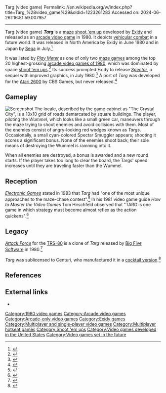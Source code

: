 Targ (video game)
Permalink: //en.wikipedia.org/w/index.php?title=Targ_%28video_game%29&oldid=1223261283
Accessed on: 2024-06-26T16:51:59.007957



------
Targ (video game)
{{Infobox video game
|image = Targ flyer.jpg
|title = Targ
|developer = [[Exidy]]
|publisher = {{vgrelease|JP|[[Sega]]|NA|[[Exidy]]}}
|release = {{vgrelease|NA|June 1980|JP|[[1980 in video gaming|July 1980]]}}
|designer =
|modes = 1-2 players alternating
|arcade system = 
|platforms = [[Arcade video game|Arcade]]
|genre = [[Maze game|Maze]], [[shoot 'em up]] 
|caption = 
|alt = 
}}
'''''Targ''''' is a [[maze game|maze]] [[shoot 'em up]] developed by [[Exidy]] and released as an [[arcade video game]] in 1980. It depicts [[Vehicular combat game|vehicular combat]] in a future world. It was released in North America by Exidy in June 1980 and in Japan by [[Sega]] in July.<ref>{{cite book |last1=Akagi |first1=Masumi |title=アーケードTVゲームリスト国内•海外編(1971-2005) |trans-title=Arcade TV Game List: Domestic • Overseas Edition (1971-2005) |date=13 October 2006 |publisher=Amusement News Agency |lang=ja |location=Japan |isbn=978-4990251215 |pages=35, 117 |url=https://archive.org/details/ArcadeGameList1971-2005/page/n132}}</ref>

It was listed by ''[[Play Meter]]'' as one of only two [[maze games]] among the top 20 highest-grossing [[1980 in video games|arcade video games of 1980]], which was dominated by space [[shoot 'em ups]].<ref>{{cite book |last1=Bloom |first1=Steve |title=Video Invaders |date=1982 |publisher=Arco Publishing |isbn=978-0668055208 |page=41 |url=https://archive.org/details/book_video_invaders/page/n61}}</ref> Its success prompted Exidy to release ''[[Spectar]]'', a sequel with improved graphics, in July 1980.<ref>{{cite web |title=Spectar |url=https://www.arcade-history.com/?n=spectar&page=detail&id=2572 |website=Arcade History}}</ref> A port of ''Targ'' was developed for the [[Atari 2600]] by CBS Games, but never released.<ref>{{cite web|title=Targ|url=http://www.atariprotos.com/2600/software/targ/targ.htm|website=Atari Protos}}</ref>

==Gameplay==
[[Image:Targ.png|thumb|left|Screenshot]]
The locale, described by the game cabinet as "The Crystal City", is a 10x10 grid of roads demarcated by square buildings. The player, piloting the ''Wummel'', which looks like a small green car, maneuvers through the maze trying to shoot enemies and avoid collisions with them. Most of the enemies consist of angry-looking red wedges known as ''Targs''. Occasionally, a small cyan-colored Spectar Smuggler appears; shooting it scores a significant bonus.  None of the enemies shoot back; their sole means of destroying the Wummel is ramming into it.

When all enemies are destroyed, a bonus is awarded and a new round starts. If the player takes too long to clear the board, the Targs' speed increases until they are traveling faster than the Wummel.

==Reception==
''[[Electronic Games]]'' stated in 1983 that ''Targ'' had "one of the most unique approaches to the maze-chase contest".<ref name="pearl198306">{{cite news | url=https://archive.org/stream/electronic-games-magazine-1983-06/Electronic_Games_Issue_16_Vol_02_04_1983_Jun#page/n79/mode/2up | title=Closet Classics | work=Electronic Games | date=June 1983 | accessdate=6 January 2015 | author=Pearl, Rick | pages=82}}</ref> In his 1981 video game guide ''How to Master the Video Games'' Tom Hirschfeld observed that "TARG is one game in which strategy must become almost reflex as the action quickens".<ref name="hirschfeld_book">{{cite book | last=Hirschfeld | first=Tom | date=1981 | title=How to Master the Video Games | location=Toronto, New York, London, Sydney | publisher=Bantam Books | page=118-120 | isbn=0553201646 | quote=TARG is one game in which strategy must become almost reflex as the action quickens. | quote-page=120}}</ref>

==Legacy==
''[[Attack Force (video game)|Attack Force]]'' for the [[TRS-80]] is a clone of ''Targ'' released by [[Big Five Software]] in 1980.<ref>{{cite web|last1=Reed|first1=Matthew|title=Attack Force|url=http://www.trs-80.org/attack-force/|website=trs-80.org}}</ref>

''Targ'' was sublicensed to Centuri, who manufactured it in a [[Arcade cabinet#Cocktail cabinets|cocktail version]].<ref>{{Cite web |last=www.centuri.net |date=10 April 2022 |title=Targ |url=http://www.centuri.net/targ.htm|access-date=10 April 2022 |website=Centuri.net}}</ref>

==References==
{{Reflist}}

==External links==
* {{KLOV game|id=10034|name=Targ}}

[[Category:1980 video games]]
[[Category:Arcade video games]]
[[Category:Arcade-only video games]]
[[Category:Exidy games]]
[[Category:Multiplayer and single-player video games]]
[[Category:Multiplayer hotseat games]]
[[Category:Shoot 'em ups]]
[[Category:Video games developed in the United States]]
[[Category:Video games set in the future]]